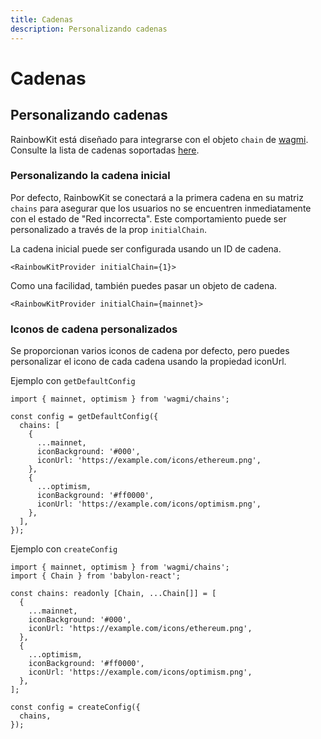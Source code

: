 ```yaml
---
title: Cadenas
description: Personalizando cadenas
---
```


# Cadenas

## Personalizando cadenas

RainbowKit está diseñado para integrarse con el objeto `chain` de [wagmi](https://wagmi.sh/react/chains). Consulte la lista de cadenas soportadas [here](https://wagmi.sh/react/chains#supported-chains).

### Personalizando la cadena inicial

Por defecto, RainbowKit se conectará a la primera cadena en su matriz `chains` para asegurar que los usuarios no se encuentren inmediatamente con el estado de "Red incorrecta". Este comportamiento puede ser personalizado a través de la prop `initialChain`.

La cadena inicial puede ser configurada usando un ID de cadena.

```tsx
<RainbowKitProvider initialChain={1}>
```

Como una facilidad, también puedes pasar un objeto de cadena.

```tsx
<RainbowKitProvider initialChain={mainnet}>
```

### Iconos de cadena personalizados

Se proporcionan varios iconos de cadena por defecto, pero puedes personalizar el icono de cada cadena usando la propiedad iconUrl.

Ejemplo con `getDefaultConfig`

```tsx
import { mainnet, optimism } from 'wagmi/chains';

const config = getDefaultConfig({
  chains: [
    {
      ...mainnet,
      iconBackground: '#000',
      iconUrl: 'https://example.com/icons/ethereum.png',
    },
    {
      ...optimism,
      iconBackground: '#ff0000',
      iconUrl: 'https://example.com/icons/optimism.png',
    },
  ],
});
```

Ejemplo con `createConfig`

```tsx
import { mainnet, optimism } from 'wagmi/chains';
import { Chain } from 'babylon-react';

const chains: readonly [Chain, ...Chain[]] = [
  {
    ...mainnet,
    iconBackground: '#000',
    iconUrl: 'https://example.com/icons/ethereum.png',
  },
  {
    ...optimism,
    iconBackground: '#ff0000',
    iconUrl: 'https://example.com/icons/optimism.png',
  },
];

const config = createConfig({
  chains,
});
```
